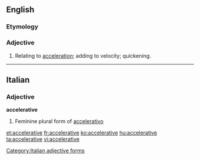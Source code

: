 ==English==

===Etymology===
{{suffix|accelerate|ive}}

===Adjective===
{{en-adj}}

# Relating to [[acceleration]]; adding to velocity; quickening.

----

==Italian==

===Adjective===
'''accelerative''' {{f}}

# Feminine plural form of [[accelerativo]]

[[Category:Italian adjective forms]]

[[et:accelerative]]
[[fr:accelerative]]
[[ko:accelerative]]
[[hu:accelerative]]
[[ta:accelerative]]
[[vi:accelerative]]